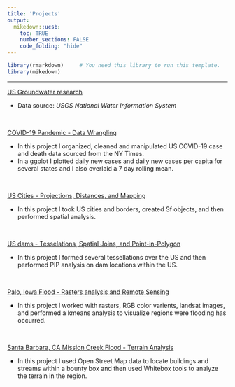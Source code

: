 ```yaml
---
title: 'Projects'
output:
  mikedown::ucsb:
    toc: TRUE
    number_sections: FALSE
    code_folding: "hide"
---
```

```r
library(rmarkdown)     # You need this library to run this template.
library(mikedown)   
```

***


[US Groundwater research](https://anguswg-ucsb.github.io/groundwater_2/index.html)

  - Data source: *USGS National Water Information System*
  
<br>

[COVID-19 Pandemic - Data Wrangling](https://anguswg-ucsb.github.io/geog-176A-labs/lab-02.html)

  - In this project I organized, cleaned and manipulated US COVID-19 case and death data sourced from the NY Times.
  - In a ggplot I plotted daily new cases and daily new cases per capita for several states and I also overlaid a 7 day rolling mean. 
  
<br>


[US Cities - Projections, Distances, and Mapping](https://anguswg-ucsb.github.io/geog-176A-labs/lab-03.html)

  - In this project I took US cities and borders, created Sf objects, and then performed spatial analysis.

<br>

[US dams - Tesselations, Spatial Joins, and Point-in-Polygon](https://anguswg-ucsb.github.io/geog-176A-labs/lab-04.html)

  - In this project I formed several tessellations over the US and then performed PIP analysis on dam locations within the US.

<br>

[Palo, Iowa Flood - Rasters analysis and Remote Sensing](https://anguswg-ucsb.github.io/geog-176A-labs/lab-05.html)

  - In this project I worked with rasters, RGB color varients, landsat images, and performed a kmeans analysis to visualize regions were flooding has occurred.

<br>

[Santa Barbara, CA Mission Creek Flood - Terrain Analysis](https://anguswg-ucsb.github.io/geog-176A-labs/lab-06.html)

  - In this project I used Open Street Map data to locate buildings and streams within a bounty box and then used Whitebox tools to analyze the terrain in the region.

<br> 








































